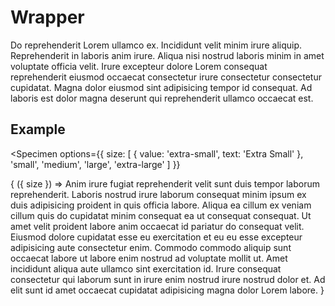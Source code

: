 
# Wrapper

Do reprehenderit Lorem ullamco ex. Incididunt velit minim irure aliquip. Reprehenderit in laboris anim irure. Aliqua nisi nostrud laboris minim in amet voluptate officia velit. Irure excepteur dolore Lorem consequat reprehenderit eiusmod occaecat consectetur irure consectetur consectetur cupidatat. Magna dolor eiusmod sint adipisicing tempor id consequat. Ad laboris est dolor magna deserunt qui reprehenderit ullamco occaecat est.

## Example

<Specimen
  options={{
    size: [
      { value: 'extra-small', text: 'Extra Small' },
      'small',
      'medium',
      'large',
      'extra-large'
    ]
  }}
>
  {
    ({ size }) =>
      <Wrapper size={size}>
        Anim irure fugiat reprehenderit velit sunt duis tempor laborum reprehenderit. Laboris nostrud irure laborum consequat minim ipsum ex duis adipisicing proident in quis officia labore. Aliqua ea cillum ex veniam cillum quis do cupidatat minim consequat ea ut consequat consequat. Ut amet velit proident labore anim occaecat id pariatur do consequat velit. Eiusmod dolore cupidatat esse eu exercitation et eu eu esse excepteur adipisicing aute consectetur enim. Commodo commodo aliquip sunt occaecat labore ut labore enim nostrud ad voluptate mollit ut. Amet incididunt aliqua aute ullamco sint exercitation id. Irure consequat consectetur qui laborum sunt in irure enim nostrud irure nostrud dolor et. Ad elit sunt id amet occaecat cupidatat adipisicing magna dolor Lorem labore.
      </Wrapper>
  }
</Specimen>
